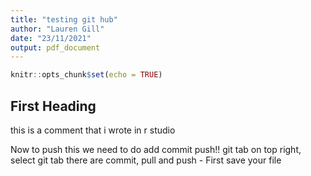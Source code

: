 ```yaml
---
title: "testing git hub"
author: "Lauren Gill"
date: "23/11/2021"
output: pdf_document
---
```


```r
knitr::opts_chunk$set(echo = TRUE)
```

## First Heading

this is a comment that i wrote in r studio\

Now to push this we need to do add commit push!!
git tab on top right, select git tab
there are commit, pull and push
- First save your file